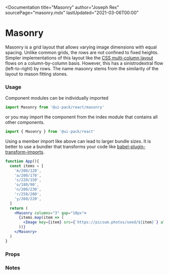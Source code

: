 
<Documentation
  title="Masonry"
  author="Joseph Rex"
  sourcePage="masonry.mdx"
  lastUpdated="2021-03-06T00:00"
>
  

# Masonry

Masonry is a grid layout that allows varying image dimensions with equal spacing. Unlike common grids,
the rows are not confined to fixed heights. Simpler implementations of this layout like the
[CSS multi-column layout](https://developer.mozilla.org/en-US/docs/Web/CSS/CSS_Columns) flows on a
column-by-column basis. However, this has a sinistrodextral flow (left-to-right) by rows. The name
masonry stems from the similarity of the layout to mason fitting stones.

### Usage

Component modules can be individually imported

```jsx
import Masonry from '@ui-pack/react/masonry'
```

or you may import the component from the index module that contains all other components.

```jsx
import { Masonry } from '@ui-pack/react'
```

<Note type="warn">

Using a member import like above can lead to larger bundle sizes. It is better to
use a bundler that transforms your code like
[babel-plugin-transform-imports](https://www.npmjs.com/package/babel-plugin-transform-imports).

</Note>

```jsx live=true
function App(){
  const items = [
    'm/200/120',
    'a/200/170',
    's/220/150',
    'o/180/90',
    'n/200/230',
    'r/250/200',
    'y/260/220',
  ]
  return (
    <Masonry columns="3" gap="10px">
      {items.map(item => (
        <Image key={item} src={`https://picsum.photos/seed/${item}`} alt="" />
      ))}
    </Masonry>
  )
}
```

### Props

### Notes

</Documentation>
